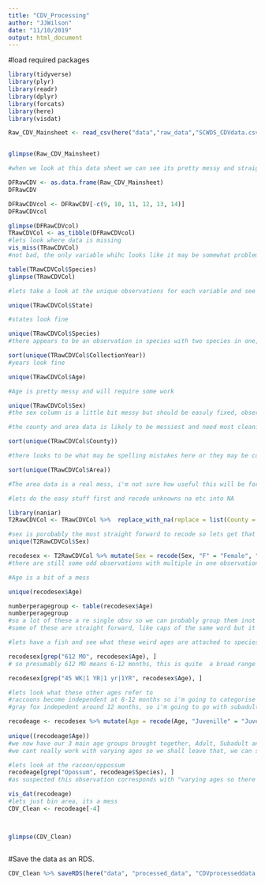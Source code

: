 ---
title: "CDV_Processing"
author: "JJWilson"
date: "11/10/2019"
output: html_document
---
#load required packages
```{r}
library(tidyverse)
library(plyr)
library(readr)
library(dplyr)
library(forcats)
library(here)
library(visdat)

```
```{r}

Raw_CDV_Mainsheet <- read_csv(here("data","raw_data","SCWDS_CDVdata.csv"))


glimpse(Raw_CDV_Mainsheet)

#when we look at this data sheet we can see its pretty messy and straight away there are some columns we can remove; case number, and columns 9-14

DFRawCDV <- as.data.frame(Raw_CDV_Mainsheet)
DFRawCDV

DFRawCDVcol <- DFRawCDV[-c(9, 10, 11, 12, 13, 14)]
DFRawCDVcol

glimpse(DFRawCDVcol)
TRawCDVCol <- as_tibble(DFRawCDVcol)
#lets look where data is missing
vis_miss(TRawCDVCol)
#not bad, the only variable whihc looks like it may be somewhat problematic is Area
```
```{r}
table(TRawCDVCol$Species)
glimpse(TRawCDVCol)

```

```{r}
#lets take a look at the unique observations for each variable and see if any recoding needs doen

unique(TRawCDVCol$State)

#states look fine
```
```{r}
unique(TRawCDVCol$Species)
#there appears to be an observation in species with two species in one, we'll make a note and come back to this, it might be explained by other data
```
```{r}
sort(unique(TRawCDVCol$CollectionYear))
#years look fine

```
```{r}
unique(TRawCDVCol$Age)

#Age is pretty messy and will require some work 
```
```{r}
unique(TRawCDVCol$Sex)
#the sex column is a little bit messy but should be easuly fixed, observations like "M,F" or "Both, may be linked to the two species observation earlier
```
```{r}
#the county and area data is likely to be messiest and need most cleaning

sort(unique(TRawCDVCol$County))

#there looks to be what may be spelling mistakes here or they may be counties in different staes with different spelling, shall have to look deeper

```
```{r}
sort(unique(TRawCDVCol$Area))

#The area data is a real mess, i'm not sure how useful this will be for the analysis i want to do in any case so we will leave this alone for now and focus on cleaning the others
```
```{r}
#lets do the easy stuff first and recode unknowns na etc into NA

library(naniar)
T2RawCDVCol <- TRawCDVCol %>%  replace_with_na(replace = list(County = "Unknown", Area = c("Unknown", "", "Na"), Age = c("Unknown", "N/A", "UK", "NA"), Sex = c("Unknown", "UK", "NA", "N/A")))

```
```{r}
#sex is porobably the most straight forward to recode so lets get that out of the way
unique(T2RawCDVCol$Sex)
```
```{r}
recodesex <- T2RawCDVCol %>% mutate(Sex = recode(Sex, "F" = "Female", "M" = "Male"))
#there are still some odd observations with multiple in one observation, but we'll come back to those
```
```{r}
#Age is a bit of a mess

unique(recodesex$Age)
```

```{r}
numberperagegroup <- table(recodesex$Age)
numberperagegroup
#so a lot of these a re single obsv so we can probably group them inot the larger groups
#some of these are straight forward, like caps of the same word but it gets muddy with some like age 1yr, which could be an adult for some species and a sub adult for others
```
```{r}
#lets have a fish and see what these weird ages are attached to species wise

recodesex[grep("612 MO", recodesex$Age), ]
# so presumably 612 MO means 6-12 months, this is quite  a broad range for a small mammal, a Gray Fox reaches sexual maturity around 10 months but are not indepenedetn till around 12months, in this case i'm inclined towards calling this group as Juvenile
```
```{r}
recodesex[grep("45 WK|1 YR|1 yr|1YR", recodesex$Age), ]

#lets look what these other ages refer to
#raccoons become independent at 8-12 months so i'm going to categorise these 1 year olds as subadult, in the case of the >1 i think they are probably trying to imply that they are adult
#gray fox indepedent around 12 months, so i'm going to go with subadult for those too
```
```{r}

recodeage <- recodesex %>% mutate(Age = recode(Age, "Juvenille" = "Juvenile", "JUV" = "Juvenile", "JUVENILE" = "Juvenile", "<2 months" = "Juvenile", "612 MO" = "Juvenile", "3 YR" = "Adult", "2.5 YR" = "Adult", "ADULT" = "Adult", "1.5 YR" = "Adult",  ">1 yr" = "Adult", "Adul"= "Adult", "SUBADULT" = "Subadult", "Young Adult" = "Subadult", "SUB ADULT" = "Subadult", "SUBAD" = "Subadult", "1 YR" = "Subadult", "1YR" = "Subadult", "1 yr" = "Subadult", "45 WK" = "Subadult"))
                          
unique((recodeage$Age))
#we now have our 3 main age groups brought together, Adult, Subadult and juvenile. the only issue is a few observations with multiple animals.
#we cant really work with varying ages so we shall leave that, we can still use some of this data when mapping spatially for disease occurance but the muliple animals in single observations cant be used for others
```

```{r}
#lets look at the racoon/oppossum
recodeage[grep("Opossum", recodeage$Species), ]
#as suspected this observation corresponds with "varying ages so there isn't much we can do with this

```


```{r}
vis_dat(recodeage)
#lets just bin area, its a mess
CDV_Clean <- recodeage[-4]  



glimpse(CDV_Clean)



```



#Save the data as an RDS.



```{r}

CDV_Clean %>% saveRDS(here("data", "processed_data", "CDVprocesseddata.rds"))




```